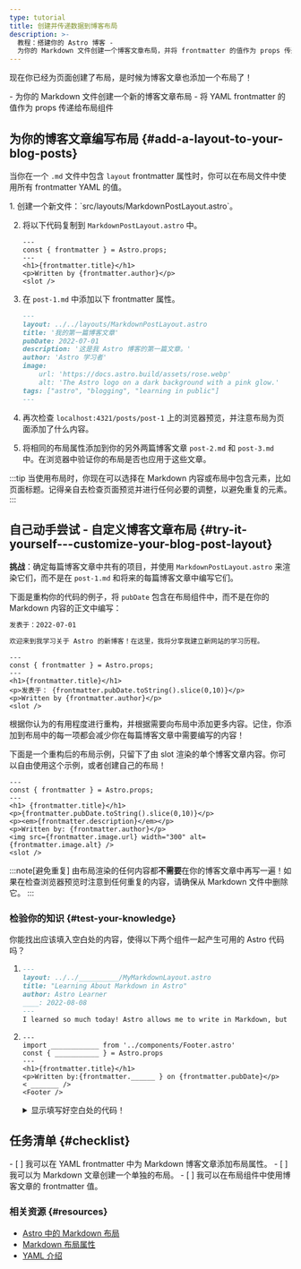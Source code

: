 ```yaml
---
type: tutorial
title: 创建并传递数据到博客布局
description: >-
  教程：搭建你的 Astro 博客 -
  为你的 Markdown 文件创建一个博客文章布局，并将 frontmatter 的值作为 props 传递给布局组件。
---
```


现在你已经为页面创建了布局，是时候为博客文章也添加一个布局了！

<PreCheck>
  - 为你的 Markdown 文件创建一个新的博客文章布局
  - 将 YAML frontmatter 的值作为 props 传递给布局组件
</PreCheck>

## 为你的博客文章编写布局 \{#add-a-layout-to-your-blog-posts\}

当你在一个 `.md` 文件中包含 `layout` frontmatter 属性时，你可以在布局文件中使用所有 frontmatter YAML 的值。

<Steps>
1. 创建一个新文件：`src/layouts/MarkdownPostLayout.astro`。

2. 将以下代码复制到 `MarkdownPostLayout.astro` 中。

    ```astro title="src/layouts/MarkdownPostLayout.astro"
    ---
    const { frontmatter } = Astro.props;
    ---
    <h1>{frontmatter.title}</h1>
    <p>Written by {frontmatter.author}</p>
    <slot />
    ```

3. 在 `post-1.md` 中添加以下 frontmatter 属性。

    ```markdown title="src/pages/posts/post-1.md" ins={2}
    ---
    layout: ../../layouts/MarkdownPostLayout.astro
    title: '我的第一篇博客文章'
    pubDate: 2022-07-01
    description: '这是我 Astro 博客的第一篇文章。'
    author: 'Astro 学习者'
    image:
        url: 'https://docs.astro.build/assets/rose.webp'
        alt: 'The Astro logo on a dark background with a pink glow.'
    tags: ["astro", "blogging", "learning in public"]
    ---
    ```

4. 再次检查 `localhost:4321/posts/post-1` 上的浏览器预览，并注意布局为页面添加了什么内容。

5. 将相同的布局属性添加到你的另外两篇博客文章 `post-2.md` 和 `post-3.md` 中。在浏览器中验证你的布局是否也应用于这些文章。
</Steps>

:::tip
当使用布局时，你现在可以选择在 Markdown 内容或布局中包含元素，比如页面标题。记得亲自去检查页面预览并进行任何必要的调整，以避免重复的元素。
:::

<Box icon="puzzle-piece">

## 自己动手尝试 - 自定义博客文章布局 \{#try-it-yourself---customize-your-blog-post-layout\}

**挑战**：确定每篇博客文章中共有的项目，并使用 `MarkdownPostLayout.astro` 来渲染它们，而不是在 `post-1.md` 和将来的每篇博客文章中编写它们。

下面是重构你的代码的例子，将 `pubDate` 包含在布局组件中，而不是在你的 Markdown 内容的正文中编写：

```markdown title="src/pages/posts/post-1.md" del={1}
发表于：2022-07-01

欢迎来到我学习关于 Astro 的新博客！在这里，我将分享我建立新网站的学习历程。
```

```astro title="src/layouts/MarkdownPostLayout.astro" ins={5}
---
const { frontmatter } = Astro.props;
---
<h1>{frontmatter.title}</h1>
<p>发表于： {frontmatter.pubDate.toString().slice(0,10)}</p>
<p>Written by {frontmatter.author}</p>
<slot />
```

根据你认为的有用程度进行重构，并根据需要向布局中添加更多内容。记住，你添加到布局中的每一项都会减少你在每篇博客文章中需要编写的内容！

下面是一个重构后的布局示例，只留下了由 slot 渲染的单个博客文章内容。你可以自由使用这个示例，或者创建自己的布局！

```astro title="src/layouts/MarkdownPostLayout.astro"
---
const { frontmatter } = Astro.props;
---
<h1> {frontmatter.title}</h1>
<p>{frontmatter.pubDate.toString().slice(0,10)}</p>
<p><em>{frontmatter.description}</em></p>
<p>Written by: {frontmatter.author}</p>
<img src={frontmatter.image.url} width="300" alt={frontmatter.image.alt} />
<slot />
```
</Box>

:::note[避免重复]
由布局渲染的任何内容都**不需要**在你的博客文章中再写一遍！如果在检查浏览器预览时注意到任何重复的内容，请确保从 Markdown 文件中删除它。
:::

<Box icon="question-mark">

### 检验你的知识 \{#test-your-knowledge\}

你能找出应该填入空白处的内容，使得以下两个组件一起产生可用的 Astro 代码吗？

1.  ```markdown title="src/pages/posts/learning-astro.md"
    ---
    layout: ../../__________/MyMarkdownLayout.astro
    title: "Learning About Markdown in Astro"
    author: Astro Learner
    ____: 2022-08-08
    ---
    I learned so much today! Astro allows me to write in Markdown, but also use variables from the frontmatter. I can even access those values in an Astro layout component.
    ```

2.  ```astro title="src/layouts/MarkdownLayout.astro"
    ---
    import ____________ from '../components/Footer.astro'
    const { ___________ } = Astro.props
    ---
    <h1>{frontmatter.title}</h1>
    <p>Written by:{frontmatter.______ } on {frontmatter.pubDate}</p>
    < _______ />
    <Footer />
    ```
    <details>
        <summary>显示填写好空白处的代码！</summary>

        1.  ```markdown title="src/pages/posts/learning-astro.md" "layouts" "pubDate"
            ---
            layout: ../../layouts/MyMarkdownLayout.astro
            title: "Learning About Markdown in Astro"
            author: Astro Learner
            pubDate: 2022-08-08
            ---
            I learned so much today! Astro allows me to write in Markdown, but also use variables from the frontmatter. I can even access those values in an Astro layout component.
            ```

        2.  ```astro title="src/layouts/MarkdownLayout.astro" " Footer " " frontmatter " "author" "slot"
            ---
            import Footer from '../components/Footer.astro'
            const { frontmatter } = Astro.props
            ---
            <h1>{frontmatter.title}</h1>
            <p>Written by:{frontmatter.author } on {frontmatter.pubDate}</p>
            <slot />
            <Footer />
            ```
    </details>
</Box>

<Box icon="check-list">

## 任务清单 \{#checklist\}

<Checklist>
- [ ] 我可以在 YAML frontmatter 中为 Markdown 博客文章添加布局属性。
- [ ] 我可以为 Markdown 文章创建一个单独的布局。
- [ ] 我可以在布局组件中使用博客文章的 frontmatter 值。
</Checklist>

</Box>

### 相关资源 \{#resources\}

- [Astro 中的 Markdown 布局](/zh-cn/guides/markdown-content/#frontmatter-layout)
- [Markdown 布局属性](/zh-cn/basics/layouts/#markdown-布局的-props)
- [YAML 介绍](https://dev.to/paulasantamaria/introduction-to-yaml-125f) <Badge class="neutral-badge" text="外部链接" />
